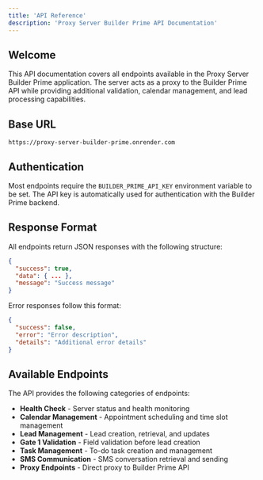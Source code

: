 ```yaml
---
title: 'API Reference'
description: 'Proxy Server Builder Prime API Documentation'
---
```


## Welcome

This API documentation covers all endpoints available in the Proxy Server Builder Prime application. The server acts as a proxy to the Builder Prime API while providing additional validation, calendar management, and lead processing capabilities.

## Base URL

```
https://proxy-server-builder-prime.onrender.com
```

## Authentication

Most endpoints require the `BUILDER_PRIME_API_KEY` environment variable to be set. The API key is automatically used for authentication with the Builder Prime backend.

## Response Format

All endpoints return JSON responses with the following structure:

```json
{
  "success": true,
  "data": { ... },
  "message": "Success message"
}
```

Error responses follow this format:

```json
{
  "success": false,
  "error": "Error description",
  "details": "Additional error details"
}
```

## Available Endpoints

The API provides the following categories of endpoints:

- **Health Check** - Server status and health monitoring
- **Calendar Management** - Appointment scheduling and time slot management
- **Lead Management** - Lead creation, retrieval, and updates
- **Gate 1 Validation** - Field validation before lead creation
- **Task Management** - To-do task creation and management
- **SMS Communication** - SMS conversation retrieval and sending
- **Proxy Endpoints** - Direct proxy to Builder Prime API
